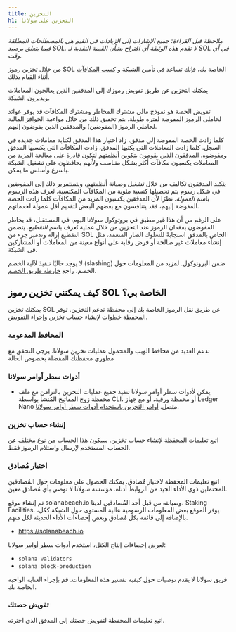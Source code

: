 ```yaml
---
title: التخزين
h1: التخزين على سولانا
---
```


_ملاحظة قبل القراءة: جميع الإشارات إلى الزيادات في القيم هي بالمصطلحات المطلقة
فيما يتعلق برصيد SOL. لا تقدم هذه الوثيقة أي اقتراح بشأن القيمة النقدية لـ SOL
في أي وقت._

من خلال تخزين رموز SOL الخاصة بك، فإنك تساعد في تأمين الشبكة و
[كسب المكافآت](https://docs.anza.xyz/implemented-proposals/staking-rewards)
أثناء القيام بذلك.

يمكنك التخزين عن طريق تفويض رموزك إلى المدققين الذين يعالجون المعاملات ويديرون
الشبكة.

تفويض الحصة هو نموذج مالي مشترك المخاطر ومشترك المكافآت قد يوفر عوائد لحاملي
الرموز المفوضة لفترة طويلة. يتم تحقيق ذلك من خلال مواءمة الحوافز المالية لحاملي
الرموز (المفوضين) والمدققين الذين يفوضون إليهم.

كلما زادت الحصة المفوضة إلى مدقق، زاد اختيار هذا المدقق لكتابة معاملات جديدة في
السجل. كلما زادت المعاملات التي يكتبها المدقق، زادت المكافآت التي يكسبها المدقق
ومفوضوه. المدققون الذين يقومون بتكوين أنظمتهم لتكون قادرة على معالجة المزيد من
المعاملات يكسبون مكافآت أكثر بشكل متناسب ولأنهم يحافظون على تشغيل الشبكة بأسرع
وأسلس ما يمكن.

يتكبد المدققون تكاليف من خلال تشغيل وصيانة أنظمتهم، ويتمنتمرير ذلك إلى المفوضين
في شكل رسوم يتم تحصيلها كنسبة مئوية من المكافآت المكتسبة. تُعرف هذه الرسوم باسم
_العمولة_. نظرًا لأن المدققين يكسبون المزيد من المكافآت كلما زادت الحصة المفوضة
إليهم، فقد يتنافسون مع بعضهم البعض لتقديم أقل عمولة لخدماتهم.

على الرغم من أن هذا غير مطبق في بروتوكول سولانا اليوم، في المستقبل، قد يخاطر
المفوضون بفقدان الرموز عند التخزين من خلال عملية تُعرف باسم _التقطيع_. يتضمن
التقطيع إزالة وتدمير جزء من SOL الخاص بالمدقق استجابةً للسلوك الضار المتعمد، مثل
إنشاء معاملات غير صالحة أو فرض رقابة على أنواع معينة من المعاملات أو المشاركين
في الشبكة.

لا يوجد حاليًا تنفيذ لآلية الخصم (slashing) ضمن البروتوكول. لمزيد من المعلومات
حول الخصم، راجع
[خارطة طريق الخصم](https://docs.anza.xyz/proposals/optimistic-confirmation-and-slashing#slashing-roadmap).

## كيف يمكنني تخزين رموز SOL الخاصة بي؟

يمكنك تخزين SOL عن طريق نقل الرموز الخاصة بك إلى محفظة تدعم التخزين. توفر
المحفظة خطوات لإنشاء حساب تخزين وإجراء التفويض.

### المحافظ المدعومة

تدعم العديد من محافظ الويب والمحمول عمليات تخزين سولانا. يرجى التحقق مع مطوري
محفظتك المفضلة بخصوص الحالة

### أدوات سطر أوامر سولانا

- يمكن لأدوات سطر أوامر سولانا تنفيذ جميع عمليات التخزين بالتزامن مع ملف محفظة
  زوج المفاتيح المُنشأ بواسطة CLI، أو محفظة ورقية، أو مع جهاز Ledger Nano متصل.
  [أوامر التخزين باستخدام أدوات سطر أوامر سولانا](https://docs.anza.xyz/cli/examples/delegate-stake).

### إنشاء حساب تخزين

اتبع تعليمات المحفظة لإنشاء حساب تخزين. سيكون هذا الحساب من نوع مختلف عن الحساب
المستخدم لإرسال واستلام الرموز فقط.

### اختيار مُصادق

اتبع تعليمات المحفظة لاختيار مُصادق. يمكنك الحصول على معلومات حول المُصادقين
المحتملين ذوي الأداء الجيد من الروابط أدناه. مؤسسة سولانا لا توصي بأي مُصادق
معين.

تم إنشاء موقع solanabeach.io وصيانته من قبل أحد المُصادقين لدينا، Staking
Facilities. يوفر الموقع بعض المعلومات الرسومية عالية المستوى حول الشبكة ككل،
بالإضافة إلى قائمة بكل مُصادق وبعض إحصاءات الأداء الحديثة لكل منهم.

- https://solanabeach.io

لعرض إحصاءات إنتاج الكتل، استخدم أدوات سطر أوامر سولانا:

- `solana validators`
- `solana block-production`

فريق سولانا لا يقدم توصيات حول كيفية تفسير هذه المعلومات. قم بإجراء العناية
الواجبة الخاصة بك.

### تفويض حصتك

اتبع تعليمات المحفظة لتفويض حصتك إلى المدقق الذي اخترته.
